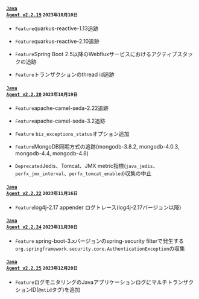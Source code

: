 #### <code class='changelog-service'><a href="../release-notes/java/java-2_2_19">Java Agent v2.2.19</a></code> <code class='changelog-date'>2023年10月10日</code>

- <code class="Feature">Feature</code>quarkus-reactive-1.13追跡

- <code class="Feature">Feature</code>quarkus-reactive-2.10追跡

- <code class="Feature">Feature</code>Spring Boot 2.5以降のWebfluxサービスにおけるアクティブスタックの追跡

- <code class="Feature">Feature</code>トランザクションのthread id追跡

#### <code class='changelog-service'><a href="../release-notes/java/java-2_2_20">Java Agent v2.2.20</a></code> <code class='changelog-date'>2023年10月19日</code>

- <code class="Feature">Feature</code>apache-camel-seda-2.22追跡

- <code class="Feature">Feature</code>apache-camel-seda-3.2追跡

- <code class="Feature">Feature</code> <code>biz_exceptions_status</code>オプション追加

- <code class="Feature">Feature</code>MongoDB同期方式の追跡(mongodb-3.8.2, mongodb-4.0.3, mongodb-4.4, mongodb-4.8)

- <code class="Deprecated">Deprecated</code>Jedis、Tomcat、JMX metric指標(<code>java_jedis</code>、<code>perfx_jmx_interval</code>、<code>perfx_tomcat_enabled</code>)収集の中止

#### <code class='changelog-service'><a href="../release-notes/java/java-2_2_22">Java Agent v2.2.22</a></code> <code class='changelog-date'>2023年11月16日</code>

- <code class="Feature">Feature</code>log4j-2.17 appender ログトレース(log4j-2.17バージョン以降)

#### <code class='changelog-service'><a href="../release-notes/java/java-2_2_24">Java Agent v2.2.24</a></code> <code class='changelog-date'>2023年11月30日</code>

- <code class="Feature">Feature</code> spring-boot-3.xバージョンのspring-security filterで発生する<code>org.springframework.security.core.AuthenticationException</code>の収集

#### <code class='changelog-service'><a href="../release-notes/java/java-2_2_25">Java Agent v2.2.25</a></code> <code class='changelog-date'>2023年12月20日</code>

- <code class="Feature">Feature</code>ログモニタリングのJavaアプリケーションログにマルチトランザクションID(<code>@mtid</code>タグ)を追加
